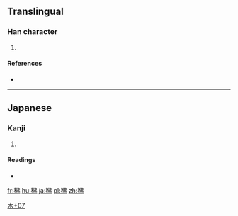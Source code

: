 ==Translingual==

===Han character===
{{Han char|rn=75|rad=木|as=07|sn=11|four=|canj=DOLN}}

# {{defn|Han|sort=木07}}

====References====
* {{Han ref|kx=0531.131|dkj=14911|hdz=21216.051|uh=68BB|ud=26811}}

----

==Japanese==

===Kanji===
{{ja-kanji|grade=|rs=木07}}

# {{defn|lang=ja|sort=木07}}

====Readings====
* {{ja-readings|on=|kun=[[しきみ]] (shikimi)}}

[[Category:Japanese-only CJKV Characters|木+07]]

[[fr:梻]]
[[hu:梻]]
[[ja:梻]]
[[pl:梻]]
[[zh:梻]]